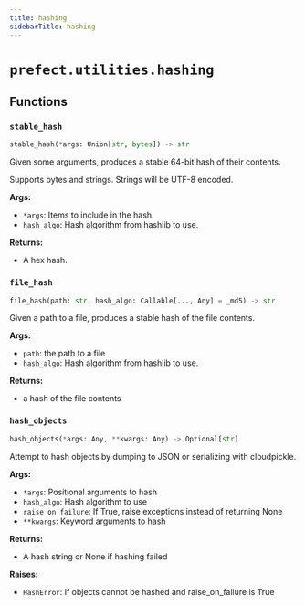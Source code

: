 ```yaml
---
title: hashing
sidebarTitle: hashing
---
```


# `prefect.utilities.hashing`

## Functions

### `stable_hash`

```python
stable_hash(*args: Union[str, bytes]) -> str
```


Given some arguments, produces a stable 64-bit hash of their contents.

Supports bytes and strings. Strings will be UTF-8 encoded.

**Args:**
- `*args`: Items to include in the hash.
- `hash_algo`: Hash algorithm from hashlib to use.

**Returns:**
- A hex hash.


### `file_hash`

```python
file_hash(path: str, hash_algo: Callable[..., Any] = _md5) -> str
```


Given a path to a file, produces a stable hash of the file contents.

**Args:**
- `path`: the path to a file
- `hash_algo`: Hash algorithm from hashlib to use.

**Returns:**
- a hash of the file contents


### `hash_objects`

```python
hash_objects(*args: Any, **kwargs: Any) -> Optional[str]
```


Attempt to hash objects by dumping to JSON or serializing with cloudpickle.

**Args:**
- `*args`: Positional arguments to hash
- `hash_algo`: Hash algorithm to use
- `raise_on_failure`: If True, raise exceptions instead of returning None
- `**kwargs`: Keyword arguments to hash

**Returns:**
- A hash string or None if hashing failed

**Raises:**
- `HashError`: If objects cannot be hashed and raise_on_failure is True

